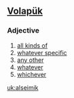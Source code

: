==[[Volapük]]==
===Adjective===
{{infl|vo|adjective}}
# [[all kinds of]]
# [[whatever specific]] 
# [[any other]]
# [[whatever]] 
# [[whichever]]

[[uk:alseimik]]
